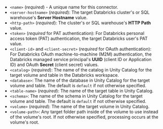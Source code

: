 - `<name>` (_required_) - A unique name for this connector.
- `<server-hostname>` (_required_): The target Databricks cluster's or SQL warehouse's **Server Hostname** value.
- `<http-path>` (_required_): The cluster's or SQL warehouse's **HTTP Path** value.
- `<token>` (_required_ for PAT authentication): For Databricks personal access token (PAT) authentication, the target Databricks user's PAT value.
- `<client-id>` and `<client-secret>` (_required_ for OAuth authentication): For Databricks OAuth machine-to-machine (M2M) authentication, the Databricks managed service principal's **UUID** (client ID or Application ID) and OAuth **Secret** (client secret) values. 
- `<catalog>` (_required_): The name of the catalog in Unity Catalog for the target volume and table in the Databricks workspace.
- `<database>`: The name of the database in Unity Catalog for the target volume and table. The default is `default` if not otherwise specified.
- `<table-name>` (_required_): The name of the target table in Unity Catalog.
- `<schema>`: The name of the schema in Unity Catalog for the target volume and table. The default is `default` if not otherwise specified.
- `<volume>` (_required_): The name of the target volume in Unity Catalog.
- `<volume-path>`: Any target folder path inside of the volume to use instead of the volume's root. If not otherwise specified, processing occurs at the volume's root.



